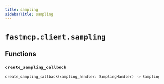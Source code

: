 ```yaml
---
title: sampling
sidebarTitle: sampling
---
```


# `fastmcp.client.sampling`

## Functions

### `create_sampling_callback` <sup><a href="https://github.com/pchaganti/gx-fast-mcp/blob/main/src/fastmcp/client/sampling.py#L25" target="_blank"><Icon icon="github" style="width: 14px; height: 14px;" /></a></sup>

```python
create_sampling_callback(sampling_handler: SamplingHandler) -> SamplingFnT
```
